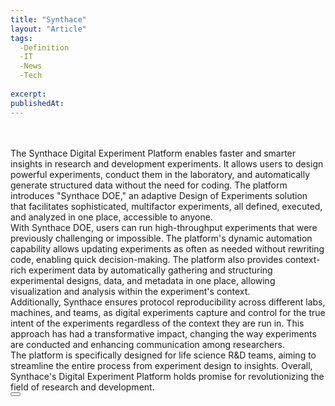 ```yaml
---
title: "Synthace"
layout: "Article"
tags: 
  -Definition
  -IT
  -News
  -Tech
  
excerpt:
publishedAt:
---
```

<br/>
<Youtube id= "4KJYIms6cuA"/>
<br/>
The Synthace Digital Experiment Platform enables faster and smarter insights in research and development experiments. It allows users to design powerful experiments, conduct them in the laboratory, and automatically generate structured data without the need for coding. The platform introduces "Synthace DOE," an adaptive Design of Experiments solution that facilitates sophisticated, multifactor experiments, all defined, executed, and analyzed in one place, accessible to anyone.
<br/>
With Synthace DOE, users can run high-throughput experiments that were previously challenging or impossible. The platform's dynamic automation capability allows updating experiments as often as needed without rewriting code, enabling quick decision-making. The platform also provides context-rich experiment data by automatically gathering and structuring experimental designs, data, and metadata in one place, allowing visualization and analysis within the experiment's context.
<br/>
Additionally, Synthace ensures protocol reproducibility across different labs, machines, and teams, as digital experiments capture and control for the true intent of the experiments regardless of the context they are run in. This approach has had a transformative impact, changing the way experiments are conducted and enhancing communication among researchers.
<br/>
The platform is specifically designed for life science R&D teams, aiming to streamline the entire process from experiment design to insights. Overall, Synthace's Digital Experiment Platform holds promise for revolutionizing the field of research and development.
<br/>
<Button
  address="https://www.synthace.com/"
  text="Synthace"
/>